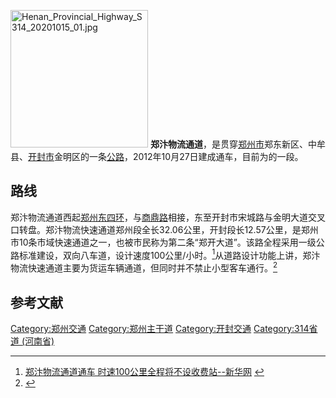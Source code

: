 [[File:Henan_Provincial_Highway_S314_20201015_01.jpg|220px]]
'''郑汴物流通道'''，是贯穿[[郑州市|郑州市]]郑东新区、中牟县、[[开封市|开封市]]金明区的一条[[公路|公路]]，2012年10月27日建成通车，目前为{{中国省道名|314|P=河南}}的一段。

== 路线 ==
郑汴物流通道西起[[郑州四环路|郑州东四环]]，与[[商鼎路|商鼎路]]相接，东至开封市宋城路与金明大道交叉口转盘。郑汴物流快速通道郑州段全长32.06公里，开封段长12.57公里，是郑州市10条市域快速通道之一，也被市民称为第二条“郑开大道”。该路全程采用一级公路标准建设，双向八车道，设计速度100公里/小时。<ref>[http://www.ha.xinhuanet.com/hnxw/2012-10/29/c_113524297.htm 郑汴物流通道通车 时速100公里全程将不设收费站--新华网] {{webarchive|url=https://web.archive.org/web/20131215051355/http://www.ha.xinhuanet.com/hnxw/2012-10/29/c_113524297.htm |date=2013-12-15 }}</ref>从道路设计功能上讲，郑汴物流快速通道主要为货运车辆通道，但同时并不禁止小型客车通行。<ref>{{Cite web |url=http://www.dahecc.com/html/jiaotongdongtai/8147.html |title=郑汴物流快速通道昨日正式通车--大河车城 |accessdate=2013-12-15 |archive-date=2013-12-15 |archive-url=https://web.archive.org/web/20131215050215/http://www.dahecc.com/html/jiaotongdongtai/8147.html |dead-url=no }}</ref>


==参考文献==
{{reflist}}

{{郑州主要道路}}
[[Category:郑州交通|Category:郑州交通]]
[[Category:郑州主干道|Category:郑州主干道]]
[[Category:开封交通|Category:开封交通]]
[[Category:314省道_(河南省)|Category:314省道 (河南省)]]